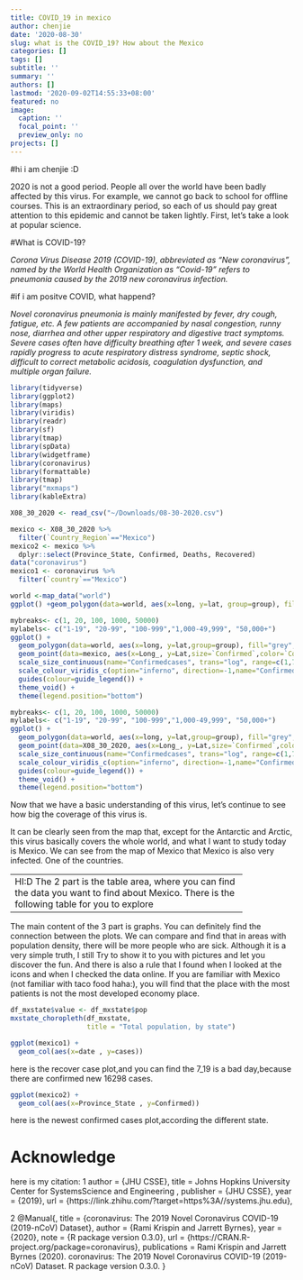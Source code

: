 ```yaml
---
title: COVID_19 in mexico
author: chenjie
date: '2020-08-30'
slug: what is the COVID_19? How about the Mexico
categories: []
tags: []
subtitle: ''
summary: ''
authors: []
lastmod: '2020-09-02T14:55:33+08:00'
featured: no
image:
  caption: ''
  focal_point: ''
  preview_only: no
projects: []
---
```

#hi i am chenjie :D

2020 is not a good period. People all over the world have been badly affected by this virus. For example, we cannot go back to school for offline courses. This is an extraordinary period, so each of us should pay great attention to this epidemic and cannot be taken lightly.
First, let’s take a look at popular science. 

#What is COVID-19?

*Corona Virus Disease 2019 (COVID-19), abbreviated as "New coronavirus", named by the World Health Organization as "Covid-19" refers to pneumonia caused by the 2019 new coronavirus infection.*

#if i am positve COVID, what happend?

*Novel coronavirus pneumonia is mainly manifested by fever, dry cough, fatigue, etc. A few patients are accompanied by nasal congestion, runny nose, diarrhea and other upper respiratory and digestive tract symptoms. Severe cases often have difficulty breathing after 1 week, and severe cases rapidly progress to acute respiratory distress syndrome, septic shock, difficult to correct metabolic acidosis, coagulation dysfunction, and multiple organ failure.*
```r
library(tidyverse)
library(ggplot2)
library(maps)
library(viridis)
library(readr)
library(sf)
library(tmap)
library(spData)
library(widgetframe)
library(coronavirus)
library(formattable)
library(tmap)
library("mxmaps")
library(kableExtra)
```

```r
X08_30_2020 <- read_csv("~/Downloads/08-30-2020.csv")
```
```r
mexico <- X08_30_2020 %>% 
  filter(`Country_Region`=="Mexico")
mexico2 <- mexico %>%
  dplyr::select(Province_State, Confirmed, Deaths, Recovered)
data("coronavirus")
mexico1 <- coronavirus %>% 
  filter(`country`=="Mexico")
```


```r
world <-map_data("world")
ggplot() +geom_polygon(data=world, aes(x=long, y=lat, group=group), fill="grey")
```
```r
mybreaks<- c(1, 20, 100, 1000, 50000)
mylabels<- c("1-19", "20-99", "100-999","1,000-49,999", "50,000+")
ggplot() +
  geom_polygon(data=world, aes(x=long, y=lat,group=group), fill="grey", alpha=0.8) +
  geom_point(data=mexico, aes(x=Long_, y=Lat,size=`Confirmed`,color=`Confirmed`), alpha=0.2) +
  scale_size_continuous(name="Confirmedcases", trans="log", range=c(1,7), breaks=mybreaks,labels=mylabels) +
  scale_colour_viridis_c(option="inferno", direction=-1,name="Confirmed cases", trans="log", breaks=mybreaks,labels=mylabels) +
  guides(colour=guide_legend()) +
  theme_void() +
  theme(legend.position="bottom")
```
```r
mybreaks<- c(1, 20, 100, 1000, 50000)
mylabels<- c("1-19", "20-99", "100-999","1,000-49,999", "50,000+")
ggplot() +
  geom_polygon(data=world, aes(x=long, y=lat,group=group), fill="grey", alpha=0.3) +
  geom_point(data=X08_30_2020, aes(x=Long_, y=Lat,size=`Confirmed`,color=`Confirmed`), alpha=0.5) +
  scale_size_continuous(name="Confirmedcases", trans="log", range=c(1,7), breaks=mybreaks,labels=mylabels) +
  scale_colour_viridis_c(option="inferno", direction=-1,name="Confirmed cases", trans="log", breaks=mybreaks,labels=mylabels) +
  guides(colour=guide_legend()) +
  theme_void() +
  theme(legend.position="bottom")
```
Now that we have a basic understanding of this virus, let's continue to see how big the coverage of this virus is.

It can be clearly seen from the map that, except for the Antarctic and Arctic, this virus basically covers the whole world, and what I want to study today is Mexico. We can see from the map of Mexico that Mexico is also very infected. One of the countries.

----------------------------------------------------------
HI:D
The 2 part is the table area, where you can find the data you want to find about Mexico. There is the following table for you to explore
```r
mexico %>% 
  select_if(is.numeric) %>% 
  pivot_longer(everything(), values_to = "Confirmed", names_to = "Province_State") %>% 
  group_by(Province_State) %>% 
  filter(!is.na(Confirmed)) %>% 
  summarise(mean = mean(Confirmed), sd = sd(Confirmed), min = min(Confirmed),
            Q1 = quantile(Confirmed, 0.33), 
            Q3 = quantile(Confirmed, 0.66),max = max(Confirmed)) %>% 
  slice(c(1, 4, 3, 5)) %>% 
  kable(col.names = c("Statistic", "Mean", "SD.","Min", "P33%","P66%" , "Max"), caption = "Mexico Summary statistics", align = "lrrrrrrr",
        booktabs = TRUE)
```
here you can find the Active, Deaths, Comfirmed, and incidence_rate, and the row you can easyly find the SD, MIN, 33%, 66%,and max data, it is very vivid! 
```r
frameWidget(DT::datatable(mexico2,options = list(pagelength = 10)))
```
here you can see the all the state data, if you are from mexico, you can find the your hometown's
case.

-------------------------------
The main content of the 3 part is graphs. You can definitely find the connection between the plots. We can compare and find that in areas with population density, there will be more people who are sick. Although it is a very simple truth, I still Try to show it to you with pictures and let you discover the fun.
And there is also a rule that I found when I looked at the icons and when I checked the data online. If you are familiar with Mexico (not familiar with taco food haha:), you will find that the place with the most patients is not the most developed economy place.
```r
df_mxstate$value <- df_mxstate$pop
mxstate_choropleth(df_mxstate,
                   title = "Total population, by state") 
```

```r
ggplot(mexico1) +
  geom_col(aes(x=date , y=cases)) 
```
here is the recover case plot,and you can find the 7_19 is a bad day,because there are confirmed new 16298 cases.

```r
ggplot(mexico2) +
  geom_col(aes(x=Province_State , y=Confirmed)) 
```
here is the newest confirmed cases plot,according the different state.


# Acknowledge
here is my citation:
1
    author = {JHU CSSE},
    title = Johns Hopkins University Center for SystemsScience and Engineering ,
    publisher = {JHU CSSE},
    year = {2019},
    url = {https://link.zhihu.com/?target=https%3A//systems.jhu.edu},
 
 
 2 
  @Manual{,
    title = {coronavirus: The 2019 Novel Coronavirus COVID-19 (2019-nCoV) Dataset},
    author = {Rami Krispin and Jarrett Byrnes},
    year = {2020},
    note = {R package version 0.3.0},
    url = {https://CRAN.R-project.org/package=coronavirus},
    publications = Rami Krispin and Jarrett Byrnes (2020). coronavirus: The 2019 Novel Coronavirus
  COVID-19 (2019-nCoV) Dataset. R package version 0.3.0.
  }



